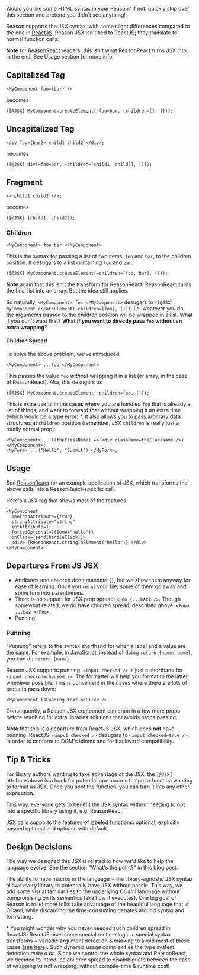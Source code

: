 
Would you like some HTML syntax in your Reason? If not, quickly skip over this section and pretend you didn't see anything!

Reason supports the JSX syntax, with some slight differences compared to the one in [ReactJS](https://facebook.github.io/react/docs/introducing-jsx.html). Reason JSX isn't tied to ReactJS; they translate to normal function calls:

**Note** for [ReasonReact](//reasonml.github.io/reason-react/) readers: this isn't what ReasonReact turns JSX into, in the end. See Usage section for more info.

## Capitalized Tag

```reason
<MyComponent foo={bar} />
```

becomes

```reason
([@JSX] MyComponent.createElement(~foo=bar, ~children=[], ()));
```

## Uncapitalized Tag

```reason
<div foo={bar}> child1 child2 </div>;
```

becomes

```reason
([@JSX] div(~foo=bar, ~children=[child1, child2], ()));
```

## Fragment

```reason
<> child1 child2 </>;
```

becomes

```reason
([@JSX] [child1, child2]);
```

### Children

```reason
<MyComponent> foo bar </MyComponent>
```

This is the syntax for passing a list of two items, `foo` and `bar`, to the children position. It desugars to a list containing `foo` and `bar`:

```reason
([@JSX] MyComponent.createElement(~children=[foo, bar], ()));
```

**Note** again that this isn't the transform for ReasonReact; ReasonReact turns the final list into an array. But the idea still applies.

So naturally, `<MyComponent> foo </MyComponent>` desugars to `([@JSX] MyComponent.createElement(~children=[foo], ()))`. I.e. whatever you do, the arguments passed to the children position will be wrapped in a list. What if you don't want that? **What if you want to directly pass `foo` without an extra wrapping**?

#### Children Spread

To solve the above problem, we've introduced

```reason
<MyComponent> ...foo </MyComponent>
```

This passes the value `foo` _without_ wrapping it in a list (or array, in the case of ReasonReact). Aka, this desugars to:

```reason
([@JSX] MyComponent.createElement(~children=foo, ()));
```

This is extra useful in the cases where you are handled `foo` that is already a list of things, and want to forward that without wrapping it an extra time (which would be a type error) \*. It also allows you to pass arbitrary data structures at `children` position (remember, JSX `children` is really just a totally normal prop):

```reason
<MyComponent> ...((theClassName) => <div className=theClassName />) </MyComponent>;
<MyForm> ...("Hello", "Submit") </MyForm>;
```

## Usage

See [ReasonReact](//reasonml.github.io/reason-react/docs/jsx) for an example application of JSX, which transforms the above calls into a ReasonReact-specific call.

Here's a JSX tag that shows most of the features.

```reason
<MyComponent
  booleanAttribute={true}
  stringAttribute="string"
  intAttribute=1
  forcedOptional=?{Some("hello")}
  onClick={send(handleClick)}>
  <div> {ReasonReact.stringToElement("hello")} </div>
</MyComponent>
```

## Departures From JS JSX

- Attributes and children don't mandate `{}`, but we show them anyway for ease of learning. Once you `refmt` your file, some of them go away and some turn into parentheses.
- There is no support for JSX prop spread: `<Foo {...bar} />`. Though somewhat related,  we do have children spread, described above: `<Foo> ...baz </Foo>`.
- Punning!

### Punning

"Punning" refers to the syntax shorthand for when a label and a value are the same. For example, in JavaScript, instead of doing `return {name: name}`, you can do `return {name}`.

Reason JSX supports punning. `<input checked />` is just a shorthand for `<input checked=checked />`. The formatter will help you format to the latter whenever possible. This is convenient in the cases where there are lots of props to pass down:

```reason
<MyComponent isLoading text onClick />
```

Consequently, a Reason JSX component can cram in a few more props before reaching for extra libraries solutions that avoids props passing.

**Note** that this is a departure from ReactJS JSX, which does **not** have punning. ReactJS' `<input checked />` desugars to `<input checked=true />`, in order to conform to DOM's idioms and for backward compatibility.

## Tip & Tricks

For library authors wanting to take advantage of the JSX: the `[@JSX]` attribute above is a hook for potential ppx macros to spot a function wanting to format as JSX. Once you spot the function, you can turn it into any other expression.

This way, everyone gets to benefit the JSX syntax without needing to opt into a specific library using it, e.g. ReasonReact.

JSX calls supports the features of [labeled functions](function.md#labeled-arguments): optional, explicitly passed optional and optional with default.

## Design Decisions

The way we designed this JSX is related to how we'd like to help the language evolve. See the section "What's the point?" in [this blog post](https://medium.com/@chenglou/cool-things-reason-formatter-does-9e1f79e25a82).

The ability to have macros in the language + the library-agnostic JSX syntax allows every library to potentially have JSX without hassle. This way, we add some visual familiarities to the underlying OCaml language without compromising on its semantics (aka how it executes). One big goal of Reason is to let more folks take advantage of the beautiful language that is OCaml, while discarding the time-consuming debates around syntax and formatting.

\* You might wonder why you never needed such children spread in ReactJS; ReactJS uses some special runtime logic + special syntax transforms + variadic argument detection & marking to avoid most of these cases ([see here](https://github.com/facebook/react/blob/9b36df86c6ccecb73ca44899386e6a72a83ad445/packages/react/src/ReactElement.js#L207)). Such dynamic usage complexifies the type system detection _quite a bit_. Since we control the whole syntax and ReasonReact, we decided to introduce children spread to disambiguate between the case of wrapping vs not wrapping, without compile-time & runtime cost!
